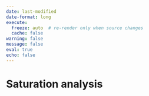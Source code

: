 ```yaml
---
date: last-modified
date-format: long
execute:
  freeze: auto  # re-render only when source changes
  cache: false
warning: false
message: false
eval: true
echo: false
---
```



# Saturation analysis  {.unnumbered}